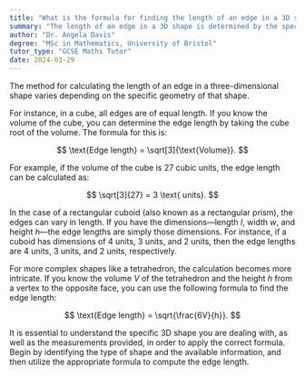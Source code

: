```yaml
---
title: "What is the formula for finding the length of an edge in a 3D shape?"
summary: "The length of an edge in a 3D shape is determined by the specific geometry of that shape, with different formulas applicable for various types of 3D figures."
author: "Dr. Angela Davis"
degree: "MSc in Mathematics, University of Bristol"
tutor_type: "GCSE Maths Tutor"
date: 2024-03-29
---
```


The method for calculating the length of an edge in a three-dimensional shape varies depending on the specific geometry of that shape.

For instance, in a cube, all edges are of equal length. If you know the volume of the cube, you can determine the edge length by taking the cube root of the volume. The formula for this is:

$$
\text{Edge length} = \sqrt[3]{\text{Volume}}.
$$

For example, if the volume of the cube is $27$ cubic units, the edge length can be calculated as:

$$
\sqrt[3]{27} = 3 \text{ units}.
$$

In the case of a rectangular cuboid (also known as a rectangular prism), the edges can vary in length. If you have the dimensions—length $l$, width $w$, and height $h$—the edge lengths are simply those dimensions. For instance, if a cuboid has dimensions of $4$ units, $3$ units, and $2$ units, then the edge lengths are $4$ units, $3$ units, and $2$ units, respectively.

For more complex shapes like a tetrahedron, the calculation becomes more intricate. If you know the volume $V$ of the tetrahedron and the height $h$ from a vertex to the opposite face, you can use the following formula to find the edge length:

$$
\text{Edge length} = \sqrt{\frac{6V}{h}}.
$$

It is essential to understand the specific 3D shape you are dealing with, as well as the measurements provided, in order to apply the correct formula. Begin by identifying the type of shape and the available information, and then utilize the appropriate formula to compute the edge length.
    